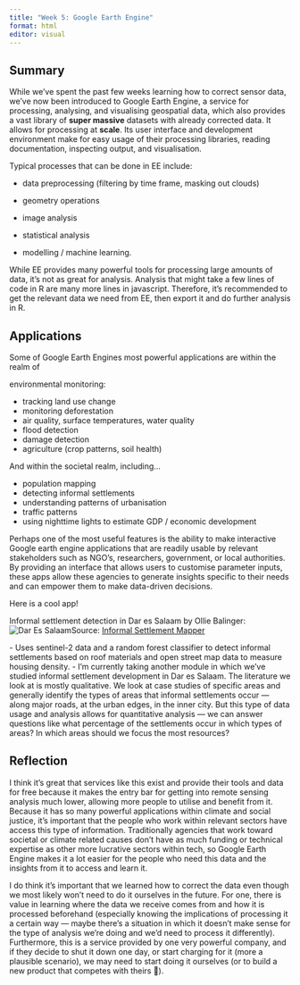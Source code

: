 ```yaml
---
title: "Week 5: Google Earth Engine"
format: html
editor: visual
---
```


## Summary

While we've spent the past few weeks learning how to correct sensor data, we've now been introduced to Google Earth Engine, a service for processing, analysing, and visualising geospatial data, which also provides a vast library of **super massive** datasets with already corrected data. It allows for processing at **scale**. Its user interface and development environment make for easy usage of their processing libraries, reading documentation, inspecting output, and visualisation.

Typical processes that can be done in EE include:

-   data preprocessing (filtering by time frame, masking out clouds)

-   geometry operations

-   image analysis

-   statistical analysis

-   modelling / machine learning.

While EE provides many powerful tools for processing large amounts of data, it's not as great for analysis. Analysis that might take a few lines of code in R are many more lines in javascript. Therefore, it's recommended to get the relevant data we need from EE, then export it and do further analysis in R.

## Applications

Some of Google Earth Engines most powerful applications are within the realm of

environmental monitoring:

-   tracking land use change
-   monitoring deforestation
-   air quality, surface temperatures, water quality
-   flood detection
-   damage detection
-   agriculture (crop patterns, soil health)

And within the societal realm, including...

-   population mapping
-   detecting informal settlements
-   understanding patterns of urbanisation
-   traffic patterns
-   using nighttime lights to estimate GDP / economic development

Perhaps one of the most useful features is the ability to make interactive Google earth engine applications that are readily usable by relevant stakeholders such as NGO's, researchers, government, or local authorities. By providing an interface that allows users to customise parameter inputs, these apps allow these agencies to generate insights specific to their needs and can empower them to make data-driven decisions.

Here is a cool app!

Informal settlement detection in Dar es Salaam by Ollie Balinger: ![Dar Es Salaam](media/wk5/DarEsSalaam.png)Source: [Informal Settlement Mapper](https://ollielballinger.users.earthengine.app/view/ism)

\- Uses sentinel-2 data and a random forest classifier to detect informal settlements based on roof materials and open street map data to measure housing density. - I'm currently taking another module in which we've studied informal settlement development in Dar es Salaam. The literature we look at is mostly qualitative. We look at case studies of specific areas and generally identify the types of areas that informal settlements occur --- along major roads, at the urban edges, in the inner city. But this type of data usage and analysis allows for quantitative analysis --- we can answer questions like what percentage of the settlements occur in which types of areas? In which areas should we focus the most resources?

## Reflection

I think it's great that services like this exist and provide their tools and data for free because it makes the entry bar for getting into remote sensing analysis much lower, allowing more people to utilise and benefit from it. Because it has so many powerful applications within climate and social justice, it's important that the people who work within relevant sectors have access this type of information. Traditionally agencies that work toward societal or climate related causes don't have as much funding or technical expertise as other more lucrative sectors within tech, so Google Earth Engine makes it a lot easier for the people who need this data and the insights from it to access and learn it.

I do think it's important that we learned how to correct the data even though we most likely won't need to do it ourselves in the future. For one, there is value in learning where the data we receive comes from and how it is processed beforehand (especially knowing the implications of processing it a certain way --- maybe there's a situation in which it doesn't make sense for the type of analysis we're doing and we'd need to process it differently). Furthermore, this is a service provided by one very powerful company, and if they decide to shut it down one day, or start charging for it (more a plausible scenario), we may need to start doing it ourselves (or to build a new product that competes with theirs 🤠).
